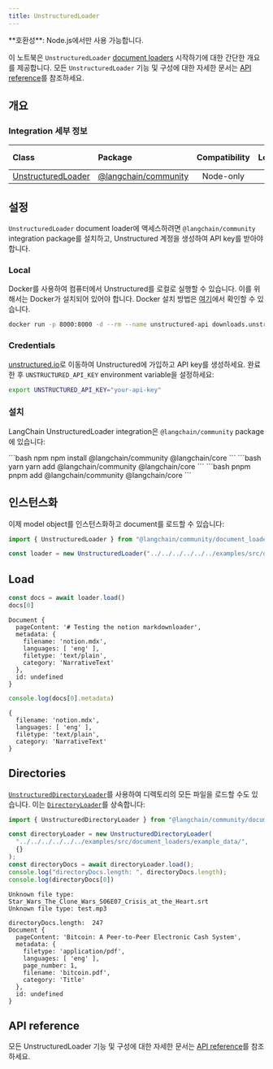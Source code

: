 ```yaml
---
title: UnstructuredLoader
---
```


<Tip>
**호환성**: Node.js에서만 사용 가능합니다.
</Tip>

이 노트북은 `UnstructuredLoader` [document loaders](/oss/integrations/document_loaders) 시작하기에 대한 간단한 개요를 제공합니다. 모든 `UnstructuredLoader` 기능 및 구성에 대한 자세한 문서는 [API reference](https://api.js.langchain.com/classes/langchain_community_document_loaders_fs_unstructured.UnstructuredLoader.html)를 참조하세요.

## 개요

### Integration 세부 정보

| Class | Package | Compatibility | Local | [PY support](https://python.langchain.com/docs/integrations/document_loaders/unstructured_file) |
| :--- | :--- | :---: | :---: |  :---: |
| [UnstructuredLoader](https://api.js.langchain.com/classes/langchain_community_document_loaders_fs_unstructured.UnstructuredLoader.html) | [@langchain/community](https://api.js.langchain.com/modules/langchain_community_document_loaders_fs_unstructured.html) | Node-only | ✅ | ✅ |

## 설정

`UnstructuredLoader` document loader에 액세스하려면 `@langchain/community` integration package를 설치하고, Unstructured 계정을 생성하여 API key를 받아야 합니다.

### Local

Docker를 사용하여 컴퓨터에서 Unstructured를 로컬로 실행할 수 있습니다. 이를 위해서는 Docker가 설치되어 있어야 합니다. Docker 설치 방법은 [여기](https://docs.docker.com/get-docker/)에서 확인할 수 있습니다.

```bash
docker run -p 8000:8000 -d --rm --name unstructured-api downloads.unstructured.io/unstructured-io/unstructured-api:latest --port 8000 --host 0.0.0.0
```

### Credentials

[unstructured.io](https://unstructured.io/api-key-hosted)로 이동하여 Unstructured에 가입하고 API key를 생성하세요. 완료한 후 `UNSTRUCTURED_API_KEY` environment variable을 설정하세요:

```bash
export UNSTRUCTURED_API_KEY="your-api-key"
```

### 설치

LangChain UnstructuredLoader integration은 `@langchain/community` package에 있습니다:

<CodeGroup>
```bash npm
npm install @langchain/community @langchain/core
```
```bash yarn
yarn add @langchain/community @langchain/core
```
```bash pnpm
pnpm add @langchain/community @langchain/core
```
</CodeGroup>

## 인스턴스화

이제 model object를 인스턴스화하고 document를 로드할 수 있습니다:

```typescript
import { UnstructuredLoader } from "@langchain/community/document_loaders/fs/unstructured"

const loader = new UnstructuredLoader("../../../../../../examples/src/document_loaders/example_data/notion.mdx")
```

## Load

```typescript
const docs = await loader.load()
docs[0]
```

```output
Document {
  pageContent: '# Testing the notion markdownloader',
  metadata: {
    filename: 'notion.mdx',
    languages: [ 'eng' ],
    filetype: 'text/plain',
    category: 'NarrativeText'
  },
  id: undefined
}
```

```typescript
console.log(docs[0].metadata)
```

```output
{
  filename: 'notion.mdx',
  languages: [ 'eng' ],
  filetype: 'text/plain',
  category: 'NarrativeText'
}
```

## Directories

[`UnstructuredDirectoryLoader`](https://api.js.langchain.com/classes/langchain.document_loaders_fs_unstructured.UnstructuredDirectoryLoader.html)를 사용하여 디렉토리의 모든 파일을 로드할 수도 있습니다. 이는 [`DirectoryLoader`](/oss/integrations/document_loaders/file_loaders/directory)를 상속합니다:

```typescript
import { UnstructuredDirectoryLoader } from "@langchain/community/document_loaders/fs/unstructured";

const directoryLoader = new UnstructuredDirectoryLoader(
  "../../../../../../examples/src/document_loaders/example_data/",
  {}
);
const directoryDocs = await directoryLoader.load();
console.log("directoryDocs.length: ", directoryDocs.length);
console.log(directoryDocs[0])

```

```output
Unknown file type: Star_Wars_The_Clone_Wars_S06E07_Crisis_at_the_Heart.srt
Unknown file type: test.mp3
```
```output
directoryDocs.length:  247
Document {
  pageContent: 'Bitcoin: A Peer-to-Peer Electronic Cash System',
  metadata: {
    filetype: 'application/pdf',
    languages: [ 'eng' ],
    page_number: 1,
    filename: 'bitcoin.pdf',
    category: 'Title'
  },
  id: undefined
}
```

## API reference

모든 UnstructuredLoader 기능 및 구성에 대한 자세한 문서는 [API reference](https://api.js.langchain.com/classes/langchain_community_document_loaders_fs_unstructured.UnstructuredLoader.html)를 참조하세요.